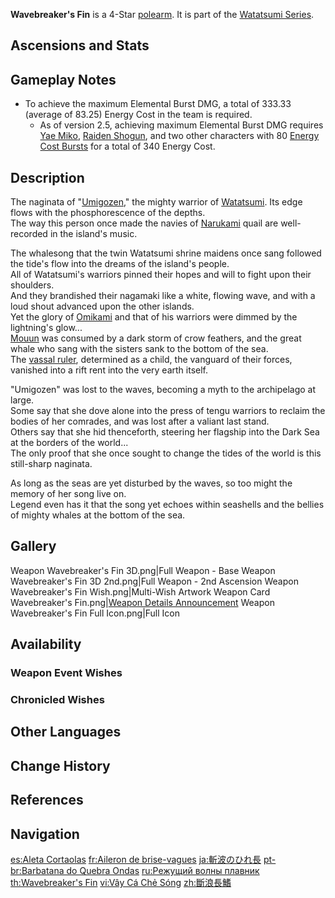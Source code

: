 {{Weapon Infobox
|title          = Wave&shy;break&shy;er's Fin
|id             = 13416
|image          = <gallery>
Weapon Wavebreaker's Fin.png|Base
Weapon Wavebreaker's Fin 2nd.png|2nd Ascension
</gallery>
|type           = Polearm
|releaseDate    = 2021-11-02
|quality        = 4
|base_atk       = 45
|2nd_stat_type  = ATK
|2nd_stat       = 3%
|series         = Watatsumi
|passive        = Watatsumi Wavewalker
|effect         = For every point of the entire party's combined maximum Energy capacity, the Elemental Burst DMG of the character equipping this weapon is increased by (var1)%. A maximum of (var2)% increased Elemental Burst DMG can be achieved this way.
|eff_rank1_var1 = 0.12
|eff_rank2_var1 = 0.15
|eff_rank3_var1 = 0.18
|eff_rank4_var1 = 0.21
|eff_rank5_var1 = 0.24
|eff_rank1_var2 = 40
|eff_rank2_var2 = 50
|eff_rank3_var2 = 60
|eff_rank4_var2 = 70
|eff_rank5_var2 = 80
|eff_att1       = Elemental Burst DMG Bonus
|eff_att2       = Energy
|obtain         = Weapon Event Wishes
}}
{{Description|A naginata forged from luminscent material deep in the ocean depths. It was once the possession of the [[tengu]] race.}}
'''Wavebreaker's Fin''' is a 4-Star [[polearm]]. It is part of the [[Watatsumi Series]].

==Ascensions and Stats==
{{Weapon Ascensions and Stats
|ascendMat1 = Mask of the Wicked Lieutenant
|ascendMat2 = Mask of the Tiger's Bite
|ascendMat3 = Mask of the One-Horned
|ascendMat4 = Mask of the Kijin
|bossMat1   = Concealed Claw
|bossMat2   = Concealed Unguis
|bossMat3   = Concealed Talon
|commonMat1 = Old Handguard
|commonMat2 = Kageuchi Handguard
|commonMat3 = Famed Handguard
}}

==Gameplay Notes==
* To achieve the maximum Elemental Burst DMG, a total of 333.33 (average of 83.25) Energy Cost in the team is required.
** As of version 2.5, achieving maximum Elemental Burst DMG requires [[Yae Miko]], [[Raiden Shogun]], and two other characters with 80 [[Elemental Burst#Comparison|Energy Cost Bursts]] for a total of 340 Energy Cost.

==Description==
The naginata of "[[Umigozen]]," the mighty warrior of [[Watatsumi Island|Watatsumi]]. Its edge flows with the phosphorescence of the depths.<br>
The way this person once made the navies of [[Narukami Island|Narukami]] quail are well-recorded in the island's music.

The whalesong that the twin Watatsumi shrine maidens once sang followed the tide's flow into the dreams of the island's people.<br>
All of Watatsumi's warriors pinned their hopes and will to fight upon their shoulders.<br>
And they brandished their nagamaki like a white, flowing wave, and with a loud shout advanced upon the other islands.<br>
Yet the glory of [[Orobashi|Omikami]] and that of his warriors were dimmed by the lightning's glow...<br>
[[Mouun]] was consumed by a dark storm of crow feathers, and the great whale who sang with the sisters sank to the bottom of the sea.<br>
The [[Akuou|vassal ruler]], determined as a child, the vanguard of their forces, vanished into a rift rent into the very earth itself.

"Umigozen" was lost to the waves, becoming a myth to the archipelago at large.<br>
Some say that she dove alone into the press of tengu warriors to reclaim the bodies of her comrades, and was lost after a valiant last stand.<br>
Others say that she hid thenceforth, steering her flagship into the Dark Sea at the borders of the world...<br>
The only proof that she once sought to change the tides of the world is this still-sharp naginata.

As long as the seas are yet disturbed by the waves, so too might the memory of her song live on.<br>
Legend even has it that the song yet echoes within seashells and the bellies of mighty whales at the bottom of the sea.

==Gallery==
<gallery>
Weapon Wavebreaker's Fin 3D.png|Full Weapon - Base
Weapon Wavebreaker's Fin 3D 2nd.png|Full Weapon - 2nd Ascension
Weapon Wavebreaker's Fin Wish.png|Multi-Wish Artwork
Weapon Card Wavebreaker's Fin.png|[https://twitter.com/GenshinImpact/status/1453934620022505482/photo/1 Weapon Details Announcement]
Weapon Wavebreaker's Fin Full Icon.png|Full Icon
</gallery>

==Availability==
===Weapon Event Wishes===
{{Featured}}

===Chronicled Wishes===
{{Featured|chronicled=1}}

==Other Languages==
{{Other Languages
|1_en      = Wavebreaker's Fin
|1_zhs     = 断浪长鳍
|1_zhs_rm  = Duànlàng Chángqí
|1_zht     = 斷浪長鰭
|1_zht_rm  = Duànlàng Chángqí
|1_zh_tl   = Wavebreaking Long Fin
|1_ja      = 斬波のひれ長
|1_ja_rm   = Zanpa no Hirenaga<ref>YouTube: [https://youtu.be/uw-b54nYqi8 {{ja|【原神】Ver.2.2「霧の海と謎の秘境」予告番組}}inTGS2021]</ref>
|1_ja_tl   = Long Fin of Beheading Wave
|1_ko      = 파도 베는 지느러미
|1_ko_tl   = Wavecutting Fin
|1_es      = Aleta Cortaolas
|1_es_tl   = Wavecutting Fin
|1_fr      = Aileron de brise-vagues
|1_fr_tl   = Wavebreaker's Fin
|1_ru      = Режущий волны плавник
|1_ru_tl   = Wavecutting Fin
|1_th      = Wavebreaker's Fin
|1_vi      = Vây Cá Chẻ Sóng
|1_vi_tl   = Wave Splitting Fin
|1_de      = Wellenbrecherflosse
|1_de_tl   = Wavebreaker's Fin
|1_id      = Wavebreaker's Fin
|1_pt      = Barbatana do Quebra Ondas
|1_pt_tl   = Fin of the Wavebreaker
|1_tr      = Dalgakesen Yüzgeci
|1_tr_tl   = Wavecutting Fin
|1_it      = Pinna del Frangionde
|1_it_tl   = Wavebreaker's Fin

|Transclude=Watatsumi Series#2
}}

==Change History==
{{Change History|2.2}}

==References==
{{Reflist}}

==Navigation==
{{Weapons by Series Navbox|series=Watatsumi}}
{{Weapon Navbox|Polearms}}

[[es:Aleta Cortaolas]]
[[fr:Aileron de brise-vagues]]
[[ja:斬波のひれ長]]
[[pt-br:Barbatana do Quebra Ondas]]
[[ru:Режущий волны плавник]]
[[th:Wavebreaker's Fin]]
[[vi:Vây Cá Chẻ Sóng]]
[[zh:斷浪長鰭]]